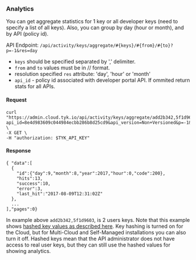 ---
---

### Analytics

You can get aggregate statistics for 1 key or all developer keys (need to specify a list of all keys). Also, you can group by day (hour or month), and by API (policy id).

API Endpoint: `/api/activity/keys/aggregate/#{keys}/#{from}/#{to}?p=-1&res=day`

*  `keys` should be specified separated by ',' delimiter.
*  `from` and `to` values must be in // format.
*  resolution specified `res` attribute: 'day', 'hour' or 'month'
*  `api_id` - policy id associated with developer portal API. If ommited return stats for all APIs.

#### Request

```{.copyWrapper}
curl "https://admin.cloud.tyk.io/api/activity/keys/aggregate/add2b342,5f1d9603,/5/8/2017/13/8/2017?api_id=8e4d983609c044984ecbb286b8d25cd9&api_version=Non+Versioned&p=-1&res=day" \
-X GET \
-H "authorization: $TYK_API_KEY"
```

#### Response

```
{ "data":[
  {
    "id":{"day":9,"month":8,"year":2017,"hour":0,"code":200},
    "hits":13,
    "success":10,
    "error":3,
    "last_hit":"2017-08-09T12:31:02Z"
  },
  ...
],"pages":0}
```

In example above `add2b342,5f1d9603`, is 2 users keys. Note that this example shows [hashed key values as described here](/docs3/5.8/api-management/policies#access-key-hashing). Key hashing is turned on for the Cloud, but for Multi-Cloud and Self-Managed installations you can also turn it off. Hashed keys mean that the API administrator does not have access to real user keys, but they can still use the hashed values for showing analytics.